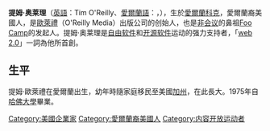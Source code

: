 {{Infobox Person
| name        = Tim O'Reilly
| image       = Tim O'Reilly2.jpg
| caption     = 
| birth_date  = {{birth date and age|1954|6|6}}
| birth_place = [[爱尔兰|爱尔兰]][[科克|科克]]
| occupation  = [[歐萊禮|歐萊禮]]公司[[CEO|CEO]]和创始人
| website     = http://tim.oreilly.com
}}
'''提姆·奥莱理'''（[[英語|英語]]：Tim O'Reilly、[[愛爾蘭語|愛爾蘭語]]：{{lang|gl|Tadhg Ó Raghallaigh}}，{{bd|1954年|6月6日|||}}），生於[[愛爾蘭|愛爾蘭]][[科克_(愛爾蘭)|科克]]，愛爾蘭裔美國人，是[[歐萊禮|歐萊禮]]（O'Reilly Media）出版公司的创始人，也是[[非会议|非会议]]的鼻祖[[Foo_Camp|Foo Camp]]的发起人。提姆·奥莱理是[[自由软件|自由软件]]和[[开源软件|开源软件]]运动的强力支持者，「[[web_2.0|web 2.0]]」一詞為他所首創。

==生平==
提姆·歐萊禮在愛爾蘭出生，幼年時隨家庭移民至美國[[加州|加州]]，在此長大。1975年自[[哈佛大學|哈佛大學]]畢業。

{{Commons|Tim O'Reilly}}

{{Authority control}}
{{DEFAULTSORT:Oreilly, Tim}}
[[Category:美國企業家|Category:美國企業家]]
[[Category:愛爾蘭裔美國人|Category:愛爾蘭裔美國人]]
[[Category:内容开放运动者|Category:内容开放运动者]]

{{Europe-scientist-stub}}